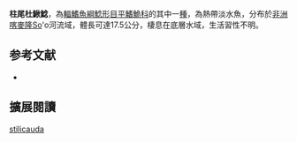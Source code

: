 {{Speciesbox
| name = 柱尾杜鰍鯰
| image = 
| image_width = 250px
| status = NE
| status_system = IUCN3.1
| genus = Doumea
| species = stilicauda
| authority = Ferraris, Skelton & Vari, 2010
| synonyms = 
}}

'''柱尾杜鰍鯰'''，為[[輻鰭魚綱|輻鰭魚綱]][[鯰形目|鯰形目]][[平鰭鮠科|平鰭鮠科]]的其中一[[種|種]]，為熱帶淡水魚，分布於[[非洲|非洲]][[喀麥隆|喀麥隆]]So'o河流域，體長可達17.5公分，棲息在底層水域，生活習性不明。

==参考文献==
*{{FishBase_species|genus=Doumea|species=stilicauda|year=2014|month=10}}

== 擴展閱讀 ==
{{refbegin}}
{{wikispecies-inline|Doumea stilicauda|柱尾杜鰍鯰}}
{{refend}}
{{Taxonbar|from=Q6429054}}

[[Category:杜鰍鯰屬|stilicauda]]


{{魚類小作品}}